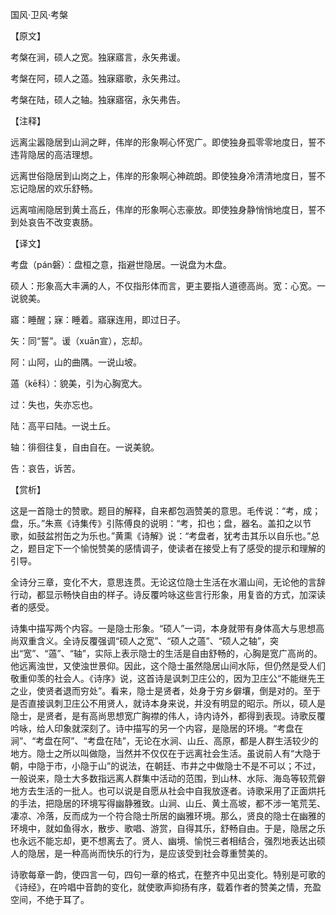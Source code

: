 

国风·卫风·考槃

【原文】

考槃在涧，硕人之宽。独寐寤言，永矢弗谖。

考槃在阿，硕人之薖。独寐寤歌，永矢弗过。

考槃在陆，硕人之轴。独寐寤宿，永矢弗告。

【注释】

远离尘嚣隐居到山涧之畔，伟岸的形象啊心怀宽广。即使独身孤零零地度日，誓不违背隐居的高洁理想。

远离世俗隐居到山岗之上，伟岸的形象啊心神疏朗。即使独身冷清清地度日，誓不忘记隐居的欢乐舒畅。

远离喧闹隐居到黄土高丘，伟岸的形象啊心志豪放。即使独身静悄悄地度日，誓不到处哀告不改变衷肠。

【译文】

考盘（pán磐）：盘桓之意，指避世隐居。一说盘为木盘。

硕人：形象高大丰满的人，不仅指形体而言，更主要指人道德高尚。宽：心宽。一说貌美。

寤：睡醒；寐：睡着。寤寐连用，即过日子。

矢：同“誓”。谖（xuān宣），忘却。

阿：山阿，山的曲隅。一说山坡。

薖（kē科）：貌美，引为心胸宽大。

过：失也，失亦忘也。

陆：高平曰陆。一说土丘。

轴：徘徊往复，自由自在。一说美貌。

告：哀告，诉苦。

【赏析】

这是一首隐士的赞歌。题目的解释，自来都包涵赞美的意思。毛传说：“考，成；盘，乐。”朱熹《诗集传》引陈傅良的说明：“考，扣也；盘，器名。盖扣之以节歌，如鼓盆拊缶之为乐也。”黄熏《诗解》说：“考盘者，犹考击其乐以自乐也。”总之，题目定下一个愉悦赞美的感情调子，使读者在接受上有了感受的提示和理解的引导。

全诗分三章，变化不大，意思连贯。无论这位隐士生活在水湄山间，无论他的言辞行动，都显示畅快自由的样子。诗反覆吟咏这些言行形象，用复沓的方式，加深读者的感受。

诗集中描写两个内容。一是隐士形象。“硕人”一词，本身就带有身体高大与思想高尚双重含义。全诗反覆强调“硕人之宽”、“硕人之薖”、“硕人之轴”，突出“宽”、“薖”、“轴”，实际上表示隐士的生活是自由舒畅的，心胸是宽广高尚的。他远离浊世，又使浊世景仰。因此，这个隐士虽然隐居山间水际，但仍然是受人们敬重仰羡的社会人。《诗序》说，这首诗是讽刺卫庄公的，因为卫庄公“不能继先王之业，使贤者退而穷处”。看来，隐士是贤者，处身于穷乡僻壤，倒是对的。至于是否直接讽刺卫庄公不用贤人，就诗本身来说，并没有明显的昭示。所以，硕人是隐士，是贤者，是有高尚思想宽广胸襟的伟人，诗内诗外，都得到表现。诗歌反覆吟咏，给人印象就深刻了。诗中描写的另一个内容，是隐居的环境。“考盘在涧”、“考盘在阿”、“考盘在陆”，无论在水涧、山丘、高原，都是人群生活较少的地方。隐士之所以叫做隐，当然并不仅仅在于远离社会生活。虽说前人有“大隐于朝，中隐于市，小隐于山”的说法，在朝廷、市井之中做隐士不是不可以；不过，一般说来，隐士大多数指远离人群集中活动的范围，到山林、水际、海岛等较荒僻地方去生活的一批人。也可以说是自愿从社会中自我放逐者。诗歌采用了正面烘托的手法，把隐居的环境写得幽静雅致。山涧、山丘、黄土高坡，都不涉一笔荒芜、凄凉、冷落，反而成为一个符合隐士所居的幽雅环境。那么，贤良的隐士在幽雅的环境中，就如鱼得水，散步、歌唱、游赏，自得其乐，舒畅自由。于是，隐居之乐也永远不能忘却，更不想离去了。贤人、幽境、愉悦三者相结合，强烈地表达出硕人的隐居，是一种高尚而快乐的行为，是应该受到社会尊重赞美的。

诗歌每章一韵，使四言一句，四句一章的格式，在整齐中见出变化。特别是可歌的《诗经》，在吟唱中音韵的变化，就使歌声抑扬有序，载着作者的赞美之情，充盈空间，不绝于耳了。

